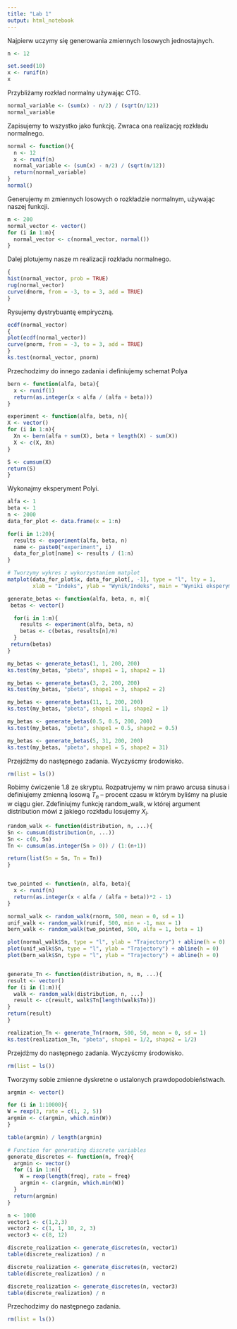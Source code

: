 ```yaml
---
title: "Lab 1"
output: html_notebook
---
```


Najpierw uczymy się generowania zmiennych losowych jednostajnych.

```r
n <- 12

set.seed(10)
x <- runif(n)
x
```
Przybliżamy rozkład normalny używając CTG.
```r
normal_variable <- (sum(x) - n/2) / (sqrt(n/12))
normal_variable
```
Zapisujemy to wszystko jako funkcję. Zwraca ona realizację rozkładu normalnego.
```r
normal <- function(){
  n <- 12
  x <- runif(n)
  normal_variable <- (sum(x) - n/2) / (sqrt(n/12))
  return(normal_variable)
}
normal()
```

Generujemy m zmiennych losowych o rozkładzie normalnym, używając naszej funkcji.
```r
m <- 200
normal_vector <- vector()
for (i in 1:m){
  normal_vector <- c(normal_vector, normal())
}
```

Dalej plotujemy nasze m realizacji rozkładu normalnego.
```r
{
hist(normal_vector, prob = TRUE)
rug(normal_vector)
curve(dnorm, from = -3, to = 3, add = TRUE)
}
```
Rysujemy dystrybuantę empiryczną.
```r
ecdf(normal_vector)
{
plot(ecdf(normal_vector))
curve(pnorm, from = -3, to = 3, add = TRUE)
}
ks.test(normal_vector, pnorm)
```


Przechodzimy do innego zadania i definiujemy schemat Polya
```r
bern <- function(alfa, beta){
  x <- runif(1)
  return(as.integer(x < alfa / (alfa + beta)))
}

experiment <- function(alfa, beta, n){
X <- vector()
for (i in 1:n){
  Xn <- bern(alfa + sum(X), beta + length(X) - sum(X))
  X <- c(X, Xn)
}

S <- cumsum(X)
return(S)
}
```

Wykonajmy eksperyment Polyi.
```r
alfa <- 1
beta <- 1
n <- 2000
data_for_plot <- data.frame(x = 1:n)

for(i in 1:20){
  results <- experiment(alfa, beta, n)
  name <- paste0("experiment", i)
  data_for_plot[name] <- results / (1:n)
}

# Tworzymy wykres z wykorzystaniem matplot
matplot(data_for_plot$x, data_for_plot[, -1], type = "l", lty = 1,
        xlab = "Indeks", ylab = "Wynik/Indeks", main = "Wyniki eksperymentów")
```

```r
generate_betas <- function(alfa, beta, n, m){
 betas <- vector()

  for(i in 1:m){
    results <- experiment(alfa, beta, n)
    betas <- c(betas, results[n]/n)
  }
 return(betas)
}

my_betas <- generate_betas(1, 1, 200, 200)
ks.test(my_betas, "pbeta", shape1 = 1, shape2 = 1)

my_betas <- generate_betas(3, 2, 200, 200)
ks.test(my_betas, "pbeta", shape1 = 3, shape2 = 2)

my_betas <- generate_betas(11, 1, 200, 200)
ks.test(my_betas, "pbeta", shape1 = 11, shape2 = 1)

my_betas <- generate_betas(0.5, 0.5, 200, 200)
ks.test(my_betas, "pbeta", shape1 = 0.5, shape2 = 0.5)

my_betas <- generate_betas(5, 31, 200, 200)
ks.test(my_betas, "pbeta", shape1 = 5, shape2 = 31)
```

Przejdźmy do następnego zadania. Wyczyścmy środowisko.
```r
rm(list = ls())
```

Robimy ćwiczenie 1.8 ze skryptu. Rozpatrujemy w nim prawo arcusa sinusa i definiujemy zmienną losową $T_n$ -- procent czasu w którym byliśmy na plusie w ciągu gier. Zdefiniujmy funkcję random_walk, w której argument distribution mówi z jakiego rozkładu losujemy $X_i$.
```r
random_walk <- function(distribution, n, ...){
Sn <- cumsum(distribution(n, ...))
Sn <- c(0, Sn)
Tn <- cumsum(as.integer(Sn > 0)) / (1:(n+1))

return(list(Sn = Sn, Tn = Tn))
}


two_pointed <- function(n, alfa, beta){
  x <- runif(n)
  return(as.integer(x < alfa / (alfa + beta))*2 - 1)
}

normal_walk <- random_walk(rnorm, 500, mean = 0, sd = 1)
unif_walk <- random_walk(runif, 500, min = -1, max = 1)
bern_walk <- random_walk(two_pointed, 500, alfa = 1, beta = 1)

plot(normal_walk$Sn, type = "l", ylab = "Trajectory") + abline(h = 0) 
plot(unif_walk$Sn, type = "l", ylab = "Trajectory") + abline(h = 0)
plot(bern_walk$Sn, type = "l", ylab = "Trajectory") + abline(h = 0)


generate_Tn <- function(distribution, n, m, ...){
result <- vector()
for (i in (1:m)){
  walk <- random_walk(distribution, n, ...)
  result <- c(result, walk$Tn[length(walk$Tn)])
}
return(result)
}

realization_Tn <- generate_Tn(rnorm, 500, 50, mean = 0, sd = 1)
ks.test(realization_Tn, "pbeta", shape1 = 1/2, shape2 = 1/2)
```

Przejdźmy do następnego zadania. Wyczyścmy środowisko.
```r
rm(list = ls())
```

Tworzymy sobie zmienne dyskretne o ustalonych prawdopodobieństwach.
```r
argmin <- vector()

for (i in 1:10000){
W = rexp(3, rate = c(1, 2, 5))
argmin <- c(argmin, which.min(W))
}

table(argmin) / length(argmin)

# Function for generating discrete variables
generate_discretes <- function(n, freq){
  argmin <- vector()
  for (i in 1:n){
    W = rexp(length(freq), rate = freq)
    argmin <- c(argmin, which.min(W))
  }
  return(argmin)
}

n <- 1000
vector1 <- c(1,2,3)
vector2 <- c(1, 1, 10, 2, 3)
vector3 <- c(8, 12)

discrete_realization <- generate_discretes(n, vector1)
table(discrete_realization) / n

discrete_realization <- generate_discretes(n, vector2)
table(discrete_realization) / n

discrete_realization <- generate_discretes(n, vector3)
table(discrete_realization) / n

```

Przechodzimy do następnego zadania.
```r
rm(list = ls())
```

